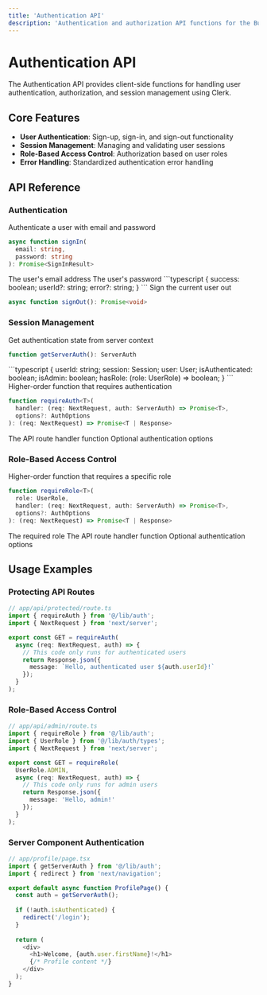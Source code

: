 ```yaml
---
title: 'Authentication API'
description: 'Authentication and authorization API functions for the BuildAppsWith platform'
---
```


# Authentication API

The Authentication API provides client-side functions for handling user authentication, authorization, and session management using Clerk.

## Core Features

- **User Authentication**: Sign-up, sign-in, and sign-out functionality
- **Session Management**: Managing and validating user sessions
- **Role-Based Access Control**: Authorization based on user roles
- **Error Handling**: Standardized authentication error handling

## API Reference

### Authentication

<ResponseField name="signIn" type="function">
  Authenticate a user with email and password
  
  ```typescript
  async function signIn(
    email: string,
    password: string
  ): Promise<SignInResult>
  ```

  <Expandable title="Parameters">
    <ResponseField name="email" type="string">
      The user's email address
    </ResponseField>
    <ResponseField name="password" type="string">
      The user's password
    </ResponseField>
  </Expandable>

  <Expandable title="Returns">
    <ResponseField name="SignInResult">
      ```typescript
      {
        success: boolean;
        userId?: string;
        error?: string;
      }
      ```
    </ResponseField>
  </Expandable>
</ResponseField>

<ResponseField name="signOut" type="function">
  Sign the current user out
  
  ```typescript
  async function signOut(): Promise<void>
  ```
</ResponseField>

### Session Management

<ResponseField name="getServerAuth" type="function">
  Get authentication state from server context
  
  ```typescript
  function getServerAuth(): ServerAuth
  ```

  <Expandable title="Returns">
    <ResponseField name="ServerAuth">
      ```typescript
      {
        userId: string;
        session: Session;
        user: User;
        isAuthenticated: boolean;
        isAdmin: boolean;
        hasRole: (role: UserRole) => boolean;
      }
      ```
    </ResponseField>
  </Expandable>
</ResponseField>

<ResponseField name="requireAuth" type="function">
  Higher-order function that requires authentication
  
  ```typescript
  function requireAuth<T>(
    handler: (req: NextRequest, auth: ServerAuth) => Promise<T>,
    options?: AuthOptions
  ): (req: NextRequest) => Promise<T | Response>
  ```

  <Expandable title="Parameters">
    <ResponseField name="handler" type="function">
      The API route handler function
    </ResponseField>
    <ResponseField name="options" type="AuthOptions">
      Optional authentication options
    </ResponseField>
  </Expandable>
</ResponseField>

### Role-Based Access Control

<ResponseField name="requireRole" type="function">
  Higher-order function that requires a specific role
  
  ```typescript
  function requireRole<T>(
    role: UserRole,
    handler: (req: NextRequest, auth: ServerAuth) => Promise<T>,
    options?: AuthOptions
  ): (req: NextRequest) => Promise<T | Response>
  ```

  <Expandable title="Parameters">
    <ResponseField name="role" type="UserRole">
      The required role
    </ResponseField>
    <ResponseField name="handler" type="function">
      The API route handler function
    </ResponseField>
    <ResponseField name="options" type="AuthOptions">
      Optional authentication options
    </ResponseField>
  </Expandable>
</ResponseField>

## Usage Examples

### Protecting API Routes

```typescript
// app/api/protected/route.ts
import { requireAuth } from '@/lib/auth';
import { NextRequest } from 'next/server';

export const GET = requireAuth(
  async (req: NextRequest, auth) => {
    // This code only runs for authenticated users
    return Response.json({
      message: `Hello, authenticated user ${auth.userId}!`
    });
  }
);
```

### Role-Based Access Control

```typescript
// app/api/admin/route.ts
import { requireRole } from '@/lib/auth';
import { UserRole } from '@/lib/auth/types';
import { NextRequest } from 'next/server';

export const GET = requireRole(
  UserRole.ADMIN,
  async (req: NextRequest, auth) => {
    // This code only runs for admin users
    return Response.json({
      message: 'Hello, admin!'
    });
  }
);
```

### Server Component Authentication

```typescript
// app/profile/page.tsx
import { getServerAuth } from '@/lib/auth';
import { redirect } from 'next/navigation';

export default async function ProfilePage() {
  const auth = getServerAuth();
  
  if (!auth.isAuthenticated) {
    redirect('/login');
  }
  
  return (
    <div>
      <h1>Welcome, {auth.user.firstName}!</h1>
      {/* Profile content */}
    </div>
  );
}
```
